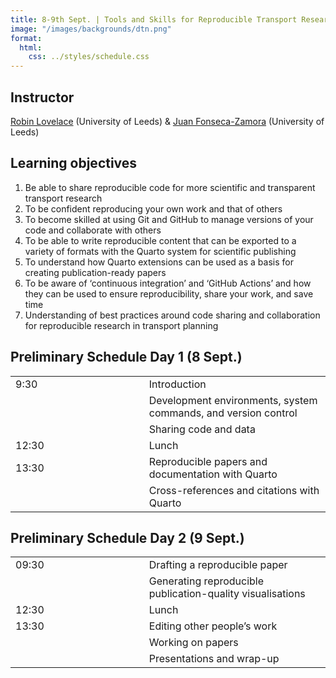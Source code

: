 ```yaml
---
title: 8-9th Sept. | Tools and Skills for Reproducible Transport Research
image: "/images/backgrounds/dtn.png"
format:
  html:
    css: ../styles/schedule.css
---
```


## Instructor
[Robin Lovelace](/speakers/rlovelace.html) (University of Leeds) & [Juan Fonseca-Zamora](/speakers/jzamora.html) (University of Leeds)

## Learning objectives
1. Be able to share reproducible code for more scientific and transparent transport research
2. To be confident reproducing your own work and that of others
3. To become skilled at using Git and GitHub to manage versions of your code and collaborate with others
4. To be able to write reproducible content that can be exported to a variety of formats with the Quarto system for scientific publishing
5. To understand how Quarto extensions can be used as a basis for creating publication-ready papers
6. To be aware of ‘continuous integration’ and ‘GitHub Actions’ and how they can be used to ensure reproducibility, share your work, and save time
7. Understanding of best practices around code sharing and collaboration for reproducible research in transport planning


## Preliminary Schedule Day 1 (8 Sept.)
::: {.schedule-forum}
| |  |
| --- | ---- |
| 9:30 | <span class="event-outline-blue"></span> Introduction |
| | <span class="event-filled-green"></span> Development environments, system commands, and version control |
| | <span class="event-filled-green"></span> Sharing code and data |
| 12:30 | <span class="event-outline-blue"></span> Lunch |
| 13:30 | <span class="event-filled-green"></span> Reproducible papers and documentation with Quarto |
| | <span class="event-filled-green"></span> Cross-references and citations with Quarto |
:::

## Preliminary Schedule Day 2 (9 Sept.)
::: {.schedule-forum}
| |  |
| --- | ---- |
| 09:30 | <span class="event-filled-green"></span> Drafting a reproducible paper |
| | <span class="event-filled-green"></span> Generating reproducible publication-quality visualisations |
| 12:30 | <span class="event-outline-blue"></span> Lunch |
| 13:30 | <span class="event-filled-green"></span> Editing other people’s work |
| | <span class="event-filled-green"></span> Working on papers |
| | <span class="event-filled-green"></span> Presentations and wrap-up |
:::